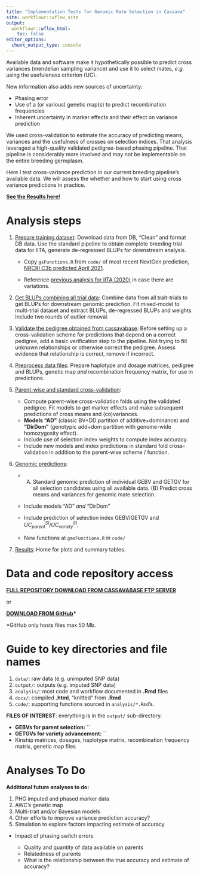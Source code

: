 ```yaml
---
title: "Implementation Tests for Genomic Mate Selection in Cassava"
site: workflowr::wflow_site
output:
  workflowr::wflow_html:
    toc: false
editor_options:
  chunk_output_type: console
---
```


Available data and software make it hypothetically possible to predict cross variances (mendelian sampling variance) and use it to select mates, *e.g.* using the usefuleness criterion (UC).

New information also adds new sources of uncertainty:

-   Phasing error
-   Use of a (or various) genetic map(s) to predict recombination frequencies
-   Inherent uncertainty in marker effects and their effect on variance prediction

We used cross-validation to estimate the accuracy of predicting means, variances and the usefulness of crosses on selection indices. That analysis leveraged a high-quality validated pedigree-based phasing pipeline. That pipeline is considerably more involved and may not be implementable on the entire breeding germplasm.

Here I test cross-variance prediction in our current breeding pipeline's available data. We will assess the whether and how to start using cross variance predictions in practice.

[**See the Results here!**](07-Results.html)

# Analysis steps

1.  [Prepare training dataset](01-cleanTPdata.html): Download data from DB, "Clean" and format DB data. Use the standard pipeline to obtain complete breeding trial data for IITA, generate de-regressed BLUPs for downstream analysis.

    -   Copy `gsFunctions.R` from `code/` of most recent NextGen prediction, [NRCRI C3b predicted April 2021](https://wolfemd.github.io/NRCRI_2021GS/).

    -   Reference [previous analysis for IITA (2020)](https://wolfemd.github.io/IITA_2020GS/) in case there are variations.

2.  [Get BLUPs combining all trial data](02-GetBLUPs.html): Combine data from all trait-trials to get BLUPs for downstream genomic prediction. Fit mixed-model to multi-trial dataset and extract BLUPs, de-regressed BLUPs and weights. Include two rounds of outlier removal.

3.  [Validate the pedigree obtained from cassavabase](03-validatePedigree.html): Before setting up a cross-validation scheme for predictions that depend on a correct pedigree, add a basic verification step to the pipeline. Not trying to fill unknown relationships or otherwise correct the pedigree. Assess evidence that relationship is correct, remove if incorrect.

4.  [Preprocess data files](04-PreprocessDataFiles.html): Prepare haplotype and dosage matrices, pedigree and BLUPs, genetic map *and* recombination frequency matrix, for use in predictions.

5.  [Parent-wise and standard cross-validation](05-CrossValidation.html):

    -   Compute parent-wise cross-validation folds using the validated pedigree. Fit models to get marker effects and make subsequent predictions of cross means and (co)variances.
    -   **Models "AD"** (classic BV+DD partition of additive+dominance) and **"DirDom"** (genotypic add+dom partition with genome-wide homozygosity effect).
    -   Include use of selection index weights to compute index accuracy.
    -   Include new models and index predictions in standard fold cross-validation in addition to the parent-wise scheme / function.

6.  [Genomic predictions](06-GenomicPredictions.html):

    -   (A) Standard genomic prediction of individual GEBV and GETGV for all selection candidates using all available data. (B) Predict cross means and variances for genomic mate selection.

    -   Include models "AD" *and* "DirDom"

    -   Include prediction of selection index GEBV/GETGV and $UC^{SI}_{parent}$/$UC^{SI}_{variety}$.

    -   New functions at `gmsFunctions.R` in `code/`

7.  [Results](07-Results.html): Home for plots and summary tables.

# Data and code repository access

[**FULL REPOSITORY DOWNLOAD FROM CASSAVABASE FTP SERVER**](ftp://ftp.cassavabase.org/marnin_datasets/implementGMSinCassava/output/)

or

[**DOWNLOAD FROM GitHub**](https://github.com/wolfemd/implementGMSinCassava/tree/master/output)**\***

\*GitHub only hosts files max 50 Mb.

# Guide to key directories and file names

1.  `data/`: raw data (e.g. unimputed SNP data)
2.  `output/`: outputs (e.g. imputed SNP data)
3.  `analysis/`: most code and workflow documented in **.Rmd** files
4.  `docs/`: compiled **.html**, "knitted" from **.Rmd**
5.  `code/`: supporting functions sourced in `analysis/*.Rmd`'s.

**FILES OF INTEREST**: everything is in the `output/` sub-directory.

-   **GEBVs for parent selection:** \`\`
-   **GETGVs for variety advancement:** \`\`
-   Kinship matrices, dosages, haplotype matrix, recombination frequency matrix, genetic map files

# Analyses To Do

**Additional future analyses to do:**

1.  PHG imputed and phased marker data
2.  AWC's genetic map
3.  Multi-trait and/or Bayesian models
4.  Other efforts to improve variance prediction accuracy?
5.  Simulation to explore factors impacting estimate of accuracy

-   Impact of phasing switch errors

    -   Quality and quantity of data available on parents
    -   Relatedness of parents
    -   What is the relationship between the true accuracy and estimate of accuracy?
